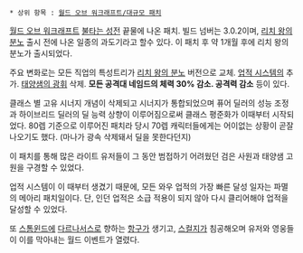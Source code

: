  * 상위 항목 : [[월드 오브 워크래프트/대규모 패치]]

[[월드 오브 워크래프트]] [[불타는 성전]] 끝물에 나온 패치. 빌드 넘버는 3.0.2이며, [[리치 왕의 분노]] 출시 전에 나온 일종의 과도기라고 할수 있다. 이 패치 후 약 1개월 후에 리치 왕의 분노가 출시되었다.

주요 변화로는 모든 직업의 특성트리가 [[리치 왕의 분노]] 버전으로 교체. [[업적 시스템]]의 추가. [[태양샘의 광휘]] 삭제. '''모든 공격대 네임드의 체력 30% 감소. 공격력 감소''' 등이 있다.

클래스 별 고유 시너지 개념이 삭제되고 시너지가 통합되었으며 퓨어 딜러의 성능 조정과 하이브리드 딜러의 딜 능력 상향이 이루어짐으로써 클래스 평준화가 이때부터 시작되었다. 80렙 기준으로 이루어진 패치라 당시 70렙 캐릭터들에게는 어이없는 상황이 곧잘 나오기도 했다. (마나가 광속 삭제돼서 딜을 못한다던지)

이 패치를 통해 많은 라이트 유저들이 그 동안 범접하기 어려웠던 검은 사원과 태양샘 고원을 구경할 수 있었다.

업적 시스템이 이 때부터 생겼기 때문에, 모든 와우 업적의 가장 빠른 달성 일자는 파멸의 메아리 패치일이다. 단, 인던 업적은 소급 적용이 되지 않아 다시 클리어해야 업적을 달성할 수 있었다.

또 [[스톰윈드]]에 [[다르나서스]]로 향하는 [[항구]]가 생기고, [[스컬지]]가 침공해오며 유저와 영웅들이 이를 막아내는 월드 이벤트가 열렸다.
